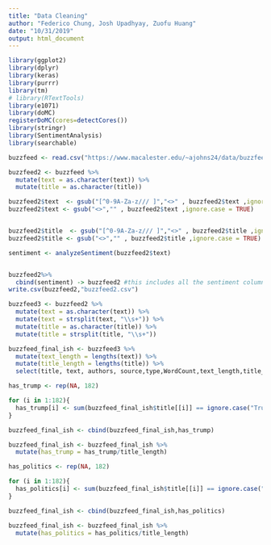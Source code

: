 ```yaml
---
title: "Data Cleaning"
author: "Federico Chung, Josh Upadhyay, Zuofu Huang"
date: "10/31/2019"
output: html_document
---
```

```r
library(ggplot2)
library(dplyr)
library(keras)
library(purrr)
library(tm)
# library(RTextTools)
library(e1071)
library(doMC)
registerDoMC(cores=detectCores())
library(stringr)
library(SentimentAnalysis)
library(searchable)
```

```r
buzzfeed <- read.csv("https://www.macalester.edu/~ajohns24/data/buzzfeed.csv")
```

```r
buzzfeed2 <- buzzfeed %>%
  mutate(text = as.character(text)) %>%
  mutate(title = as.character(title))
```

```r
buzzfeed2$text  <- gsub("[^0-9A-Za-z/// ]","<>" , buzzfeed2$text ,ignore.case = TRUE)
buzzfeed2$text <- gsub("<>","" , buzzfeed2$text ,ignore.case = TRUE)


buzzfeed2$title  <- gsub("[^0-9A-Za-z/// ]","<>" , buzzfeed2$title ,ignore.case = TRUE)
buzzfeed2$title <- gsub("<>","" , buzzfeed2$title ,ignore.case = TRUE)
```


```r
sentiment <- analyzeSentiment(buzzfeed2$text)


buzzfeed2%>%
  cbind(sentiment) -> buzzfeed2 #this includes all the sentiment columns, may not need all of them though
write.csv(buzzfeed2,"buzzfeed2.csv")
```

```r
buzzfeed3 <- buzzfeed2 %>%
  mutate(text = as.character(text)) %>%
  mutate(text = strsplit(text, "\\s+")) %>%
  mutate(title = as.character(title)) %>%
  mutate(title = strsplit(title, "\\s+"))
```

```r
buzzfeed_final_ish <- buzzfeed3 %>%
  mutate(text_length = lengths(text)) %>%
  mutate(title_length = lengths(title)) %>%
  select(title, text, authors, source,type,WordCount,text_length,title_length,SentimentGI,NegativityGI, PositivityGI) # wordCount is unique words, text_length is total words.
```

```r
has_trump <- rep(NA, 182)

for (i in 1:182){
  has_trump[i] <- sum(buzzfeed_final_ish$title[[i]] == ignore.case("Trump"))
}

buzzfeed_final_ish <- cbind(buzzfeed_final_ish,has_trump) 

buzzfeed_final_ish <- buzzfeed_final_ish %>%
  mutate(has_trump = has_trump/title_length)
```

```r
has_politics <- rep(NA, 182)

for (i in 1:182){
  has_politics[i] <- sum(buzzfeed_final_ish$title[[i]] == ignore.case("Trump") + buzzfeed_final_ish$title[[i]] == ignore.case("Hillary") + buzzfeed_final_ish$title[[i]] == ignore.case("clinton")+ buzzfeed_final_ish$title[[i]] == ignore.case("democratic") +buzzfeed_final_ish$title[[i]] == ignore.case("republican") + buzzfeed_final_ish$title[[i]] == ignore.case("democratics") +  buzzfeed_final_ish$title[[i]] == ignore.case("republicans") + buzzfeed_final_ish$title[[i]] == ignore.case("politics")) 
}

buzzfeed_final_ish <- cbind(buzzfeed_final_ish,has_politics) 

buzzfeed_final_ish <- buzzfeed_final_ish %>%
  mutate(has_politics = has_politics/title_length)
```





